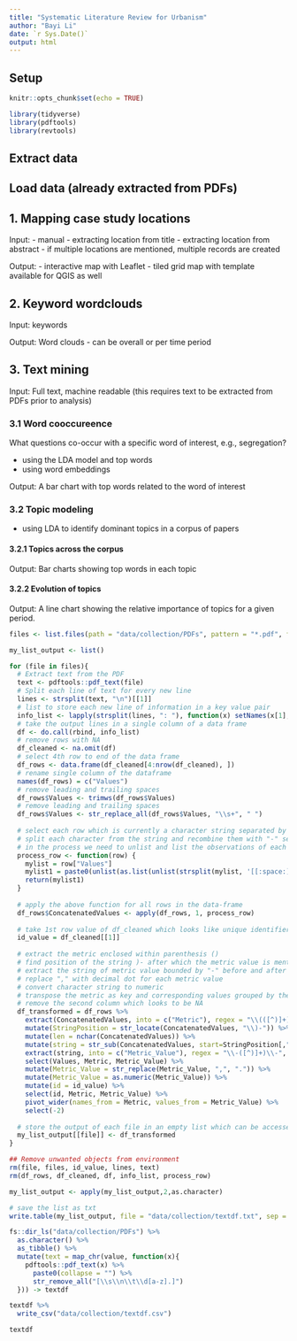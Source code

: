 ```yaml
---
title: "Systematic Literature Review for Urbanism"
author: "Bayi Li"
date: `r Sys.Date()`
output: html
---
```


## Setup

```r
knitr::opts_chunk$set(echo = TRUE)

library(tidyverse)
library(pdftools)
library(revtools)
```

## Extract data

<!-- Add text extraction script or reference to Python code -->

## Load data (already extracted from PDFs)


## 1. Mapping case study locations

Input: 
- manual
- extracting location from title
- extracting location from abstract
- if multiple locations are mentioned, multiple records are created

Output:
- interactive map with Leaflet
- tiled grid map with template available for QGIS as well



## 2. Keyword wordclouds

Input: keywords

Output: Word clouds - can be overall or per time period



## 3. Text mining

Input: Full text, machine readable (this requires text to be extracted from PDFs prior to analysis)

### 3.1 Word cooccureence

What questions co-occur with a specific word of interest, e.g., segregation?

- using the LDA model and top words
- using word embeddings

Output: A bar chart with top words related to the word of interest

### 3.2 Topic modeling

- using LDA to identify dominant topics in a corpus of papers

#### 3.2.1 Topics across the corpus

Output: Bar charts showing top words in each topic

#### 3.2.2 Evolution of topics

Output: A line chart showing the relative importance of topics for a given period.












```r
files <- list.files(path = "data/collection/PDFs", pattern = "*.pdf", full.names = TRUE)

my_list_output <- list()

for (file in files){
  # Extract text from the PDF
  text <- pdftools::pdf_text(file)
  # Split each line of text for every new line
  lines <- strsplit(text, "\n")[[1]]
  # list to store each new line of information in a key value pair
  info_list <- lapply(strsplit(lines, ": "), function(x) setNames(x[1], x[2]))
  # take the output lines in a single column of a data frame
  df <- do.call(rbind, info_list)
  # remove rows with NA
  df_cleaned <- na.omit(df)
  # select 4th row to end of the data frame
  df_rows <- data.frame(df_cleaned[4:nrow(df_cleaned), ])
  # rename single column of the dataframe
  names(df_rows) = c("Values")
  # remove leading and trailing spaces
  df_rows$Values <- trimws(df_rows$Values)
  # remove leading and trailing spaces
  df_rows$Values <- str_replace_all(df_rows$Values, "\\s+", " ")
  
  # select each row which is currently a character string separated by spaces
  # split each character from the string and recombine them with "-" separator
  # in the process we need to unlist and list the observations of each row
  process_row <- function(row) {
    mylist = row["Values"]
    mylist1 = paste0(unlist(as.list(unlist(strsplit(mylist, '[[:space:]]')))), collapse = "-")
    return(mylist1)
  }
  
  # apply the above function for all rows in the data-frame
  df_rows$ConcatenatedValues <- apply(df_rows, 1, process_row)
  
  # take 1st row value of df_cleaned which looks like unique identifier of the file
  id_value = df_cleaned[[1]]
  
  # extract the metric enclosed within parenthesis ()
  # find position of the string )- after which the metric value is mentioned for each row
  # extract the string of metric value bounded by "-" before and after
  # replace "," with decimal dot for each metric value
  # convert character string to numeric
  # transpose the metric as key and corresponding values grouped by the id variable
  # remove the second column which looks to be NA
  df_transformed = df_rows %>%
    extract(ConcatenatedValues, into = c("Metric"), regex = "\\(([^)]+)\\)", remove = FALSE) %>%
    mutate(StringPosition = str_locate(ConcatenatedValues, "\\)-")) %>%
    mutate(len = nchar(ConcatenatedValues)) %>%
    mutate(string = str_sub(ConcatenatedValues, start=StringPosition[,"end"], end=len)) %>%
    extract(string, into = c("Metric_Value"), regex = "\\-([^)]+)\\-", remove = FALSE) %>%
    select(Values, Metric, Metric_Value) %>%
    mutate(Metric_Value = str_replace(Metric_Value, ",", ".")) %>%
    mutate(Metric_Value = as.numeric(Metric_Value)) %>%
    mutate(id = id_value) %>%
    select(id, Metric, Metric_Value) %>%
    pivot_wider(names_from = Metric, values_from = Metric_Value) %>%
    select(-2)
  
  # store the output of each file in an empty list which can be accessed based on index
  my_list_output[[file]] <- df_transformed
}

## Remove unwanted objects from environment
rm(file, files, id_value, lines, text)
rm(df_rows, df_cleaned, df, info_list, process_row)

my_list_output <- apply(my_list_output,2,as.character)

# save the list as txt
write.table(my_list_output, file = "data/collection/textdf.txt", sep = "\t", row.names = FALSE)
```

```r
fs::dir_ls("data/collection/PDFs") %>% 
  as.character() %>% 
  as_tibble() %>% 
  mutate(text = map_chr(value, function(x){
    pdftools::pdf_text(x) %>% 
      paste0(collapse = "") %>% 
      str_remove_all("[\\s\\n\\t\\d[a-z].]")
  })) -> textdf

textdf %>% 
  write_csv("data/collection/textdf.csv")

textdf
```



